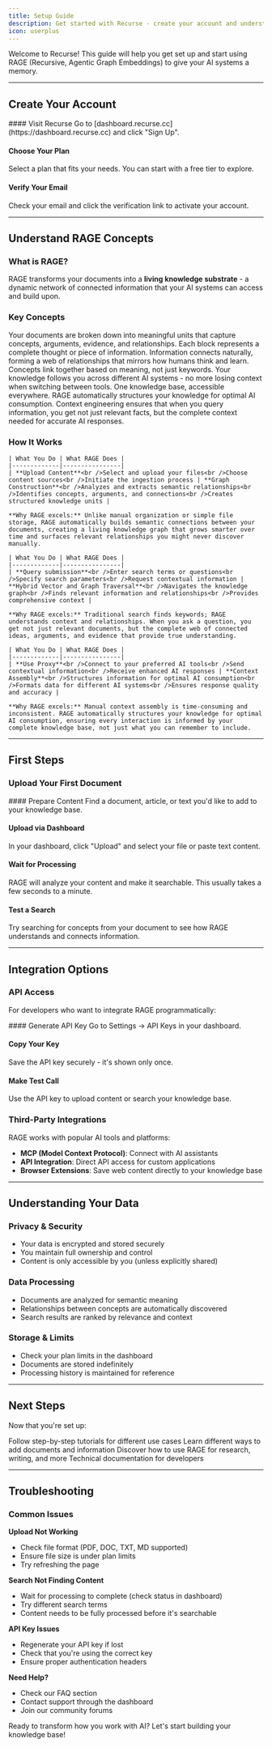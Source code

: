 ```yaml
---
title: Setup Guide
description: Get started with Recurse - create your account and understand the basics
icon: userplus
---
```


Welcome to Recurse! This guide will help you get set up and start using RAGE (Recursive, Agentic Graph Embeddings) to give your AI systems a memory.

---

## Create Your Account

<div className='fd-steps [&_h4]:fd-step'>
#### Visit Recurse
Go to [dashboard.recurse.cc](https://dashboard.recurse.cc) and click "Sign Up".

#### Choose Your Plan
Select a plan that fits your needs. You can start with a free tier to explore.

#### Verify Your Email
Check your email and click the verification link to activate your account.
</div>

---

## Understand RAGE Concepts

### What is RAGE?
RAGE transforms your documents into a **living knowledge substrate** - a dynamic network of connected information that your AI systems can access and build upon.

### Key Concepts

<Cards>
  <Card title="Semantic Blocks" icon="filetext">
    Your documents are broken down into meaningful units that capture concepts, arguments, evidence, and relationships. Each block represents a complete thought or piece of information.
  </Card>
  <Card title="Knowledge Graph" icon="brain">
    Information connects naturally, forming a web of relationships that mirrors how humans think and learn. Concepts link together based on meaning, not just keywords.
  </Card>
  <Card title="Context Portability" icon="share2">
    Your knowledge follows you across different AI systems - no more losing context when switching between tools. One knowledge base, accessible everywhere.
  </Card>
  <Card title="Context Engineering" icon="brain">
    RAGE automatically structures your knowledge for optimal AI consumption. Context engineering ensures that when you query information, you get not just relevant facts, but the complete context needed for accurate AI responses.
  </Card>
</Cards>

### How It Works

<Accordions type="single" collapsible>
  <Accordion title="1. Add Content">

    | What You Do | What RAGE Does |
    |-------------|----------------|
    | **Upload Content**<br />Select and upload your files<br />Choose content sources<br />Initiate the ingestion process | **Graph Construction**<br />Analyzes and extracts semantic relationships<br />Identifies concepts, arguments, and connections<br />Creates structured knowledge units |

    **Why RAGE excels:** Unlike manual organization or simple file storage, RAGE automatically builds semantic connections between your documents, creating a living knowledge graph that grows smarter over time and surfaces relevant relationships you might never discover manually.

  </Accordion>

  <Accordion title="2. Query Information">

    | What You Do | What RAGE Does |
    |-------------|----------------|
    | **Query submission**<br />Enter search terms or questions<br />Specify search parameters<br />Request contextual information | **Hybrid Vector and Graph Traversal**<br />Navigates the knowledge graph<br />Finds relevant information and relationships<br />Provides comprehensive context |

    **Why RAGE excels:** Traditional search finds keywords; RAGE understands context and relationships. When you ask a question, you get not just relevant documents, but the complete web of connected ideas, arguments, and evidence that provide true understanding.

  </Accordion>

  <Accordion title="3. Integrate with AI">

    | What You Do | What RAGE Does |
    |-------------|----------------|
    | **Use Proxy**<br />Connect to your preferred AI tools<br />Send contextual information<br />Receive enhanced AI responses | **Context Assembly**<br />Structures information for optimal AI consumption<br />Formats data for different AI systems<br />Ensures response quality and accuracy |

    **Why RAGE excels:** Manual context assembly is time-consuming and inconsistent. RAGE automatically structures your knowledge for optimal AI consumption, ensuring every interaction is informed by your complete knowledge base, not just what you can remember to include.

  </Accordion>
</Accordions>

---

## First Steps

### Upload Your First Document

<div className='fd-steps [&_h4]:fd-step'>
#### Prepare Content
Find a document, article, or text you'd like to add to your knowledge base.

#### Upload via Dashboard
In your dashboard, click "Upload" and select your file or paste text content.

#### Wait for Processing
RAGE will analyze your content and make it searchable. This usually takes a few seconds to a minute.

#### Test a Search
Try searching for concepts from your document to see how RAGE understands and connects information.
</div>

---

## Integration Options

### API Access
For developers who want to integrate RAGE programmatically:

<div className='fd-steps [&_h4]:fd-step'>
#### Generate API Key
Go to Settings → API Keys in your dashboard.

#### Copy Your Key
Save the API key securely - it's shown only once.

#### Make Test Call
Use the API key to upload content or search your knowledge base.
</div>

### Third-Party Integrations
RAGE works with popular AI tools and platforms:

- **MCP (Model Context Protocol)**: Connect with AI assistants
- **API Integration**: Direct API access for custom applications
- **Browser Extensions**: Save web content directly to your knowledge base

---

## Understanding Your Data

### Privacy & Security
- Your data is encrypted and stored securely
- You maintain full ownership and control
- Content is only accessible by you (unless explicitly shared)

### Data Processing
- Documents are analyzed for semantic meaning
- Relationships between concepts are automatically discovered
- Search results are ranked by relevance and context

### Storage & Limits
- Check your plan limits in the dashboard
- Documents are stored indefinitely
- Processing history is maintained for reference

---

## Next Steps

Now that you're set up:

<Cards>
  <Card href="/docs/quickstart" title="Quickstart Guides">
    Follow step-by-step tutorials for different use cases
  </Card>
  <Card href="/docs/guide/Adding Content" title="Adding Content">
    Learn different ways to add documents and information
  </Card>
  <Card href="/docs/guide/Applications" title="Applications">
    Discover how to use RAGE for research, writing, and more
  </Card>
  <Card href="/docs/api-documentation" title="API Documentation">
    Technical documentation for developers
  </Card>
</Cards>

---

## Troubleshooting

### Common Issues

**Upload Not Working**
- Check file format (PDF, DOC, TXT, MD supported)
- Ensure file size is under plan limits
- Try refreshing the page

**Search Not Finding Content**
- Wait for processing to complete (check status in dashboard)
- Try different search terms
- Content needs to be fully processed before it's searchable

**API Key Issues**
- Regenerate your API key if lost
- Check that you're using the correct key
- Ensure proper authentication headers

**Need Help?**
- Check our FAQ section
- Contact support through the dashboard
- Join our community forums

Ready to transform how you work with AI? Let's start building your knowledge base!
